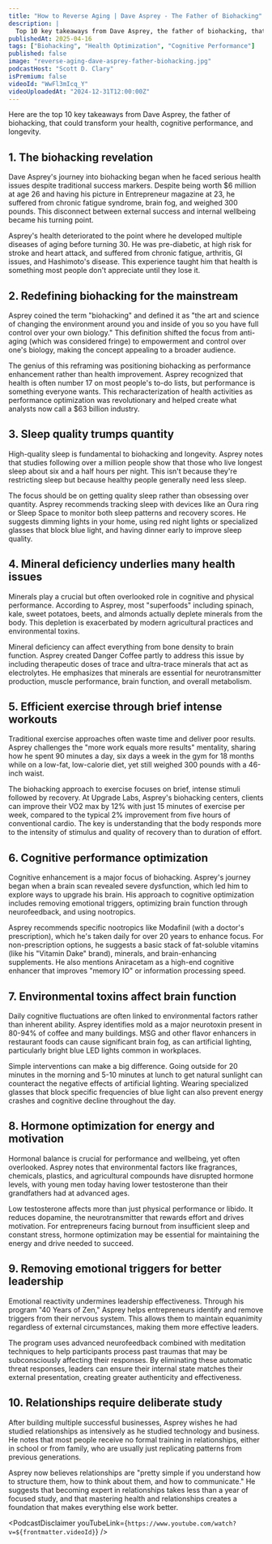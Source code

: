 ```yaml
---
title: "How to Reverse Aging | Dave Asprey - The Father of Biohacking"
description: |
  Top 10 key takeaways from Dave Asprey, the father of biohacking, that could transform your health, cognitive performance, and longevity.
publishedAt: 2025-04-16
tags: ["Biohacking", "Health Optimization", "Cognitive Performance"]
published: false
image: "reverse-aging-dave-asprey-father-biohacking.jpg"
podcastHost: "Scott D. Clary"
isPremium: false
videoId: "WwFl3mIcq_Y"
videoUploadedAt: "2024-12-31T12:00:00Z"
---
```



<PodcastSummaryPageLayout frontmatter={frontmatter}>

Here are the top 10 key takeaways from Dave Asprey, the father of biohacking, that could transform your health, cognitive performance, and longevity.

## 1. The biohacking revelation

Dave Asprey's journey into biohacking began when he faced serious health issues despite traditional success markers. Despite being worth $6 million at age 26 and having his picture in Entrepreneur magazine at 23, he suffered from chronic fatigue syndrome, brain fog, and weighed 300 pounds. This disconnect between external success and internal wellbeing became his turning point.

Asprey's health deteriorated to the point where he developed multiple diseases of aging before turning 30. He was pre-diabetic, at high risk for stroke and heart attack, and suffered from chronic fatigue, arthritis, GI issues, and Hashimoto's disease. This experience taught him that health is something most people don't appreciate until they lose it.

## 2. Redefining biohacking for the mainstream

Asprey coined the term "biohacking" and defined it as "the art and science of changing the environment around you and inside of you so you have full control over your own biology." This definition shifted the focus from anti-aging (which was considered fringe) to empowerment and control over one's biology, making the concept appealing to a broader audience.

The genius of this reframing was positioning biohacking as performance enhancement rather than health improvement. Asprey recognized that health is often number 17 on most people's to-do lists, but performance is something everyone wants. This recharacterization of health activities as performance optimization was revolutionary and helped create what analysts now call a $63 billion industry.

## 3. Sleep quality trumps quantity

High-quality sleep is fundamental to biohacking and longevity. Asprey notes that studies following over a million people show that those who live longest sleep about six and a half hours per night. This isn't because they're restricting sleep but because healthy people generally need less sleep.

The focus should be on getting quality sleep rather than obsessing over quantity. Asprey recommends tracking sleep with devices like an Oura ring or Sleep Space to monitor both sleep patterns and recovery scores. He suggests dimming lights in your home, using red night lights or specialized glasses that block blue light, and having dinner early to improve sleep quality.

## 4. Mineral deficiency underlies many health issues

Minerals play a crucial but often overlooked role in cognitive and physical performance. According to Asprey, most "superfoods" including spinach, kale, sweet potatoes, beets, and almonds actually deplete minerals from the body. This depletion is exacerbated by modern agricultural practices and environmental toxins.

Mineral deficiency can affect everything from bone density to brain function. Asprey created Danger Coffee partly to address this issue by including therapeutic doses of trace and ultra-trace minerals that act as electrolytes. He emphasizes that minerals are essential for neurotransmitter production, muscle performance, brain function, and overall metabolism.

## 5. Efficient exercise through brief intense workouts

Traditional exercise approaches often waste time and deliver poor results. Asprey challenges the "more work equals more results" mentality, sharing how he spent 90 minutes a day, six days a week in the gym for 18 months while on a low-fat, low-calorie diet, yet still weighed 300 pounds with a 46-inch waist.

The biohacking approach to exercise focuses on brief, intense stimuli followed by recovery. At Upgrade Labs, Asprey's biohacking centers, clients can improve their VO2 max by 12% with just 15 minutes of exercise per week, compared to the typical 2% improvement from five hours of conventional cardio. The key is understanding that the body responds more to the intensity of stimulus and quality of recovery than to duration of effort.

## 6. Cognitive performance optimization

Cognitive enhancement is a major focus of biohacking. Asprey's journey began when a brain scan revealed severe dysfunction, which led him to explore ways to upgrade his brain. His approach to cognitive optimization includes removing emotional triggers, optimizing brain function through neurofeedback, and using nootropics.

Asprey recommends specific nootropics like Modafinil (with a doctor's prescription), which he's taken daily for over 20 years to enhance focus. For non-prescription options, he suggests a basic stack of fat-soluble vitamins (like his "Vitamin Dake" brand), minerals, and brain-enhancing supplements. He also mentions Aniracetam as a high-end cognitive enhancer that improves "memory IO" or information processing speed.

## 7. Environmental toxins affect brain function

Daily cognitive fluctuations are often linked to environmental factors rather than inherent ability. Asprey identifies mold as a major neurotoxin present in 80-94% of coffee and many buildings. MSG and other flavor enhancers in restaurant foods can cause significant brain fog, as can artificial lighting, particularly bright blue LED lights common in workplaces.

Simple interventions can make a big difference. Going outside for 20 minutes in the morning and 5-10 minutes at lunch to get natural sunlight can counteract the negative effects of artificial lighting. Wearing specialized glasses that block specific frequencies of blue light can also prevent energy crashes and cognitive decline throughout the day.

## 8. Hormone optimization for energy and motivation

Hormonal balance is crucial for performance and wellbeing, yet often overlooked. Asprey notes that environmental factors like fragrances, chemicals, plastics, and agricultural compounds have disrupted hormone levels, with young men today having lower testosterone than their grandfathers had at advanced ages.

Low testosterone affects more than just physical performance or libido. It reduces dopamine, the neurotransmitter that rewards effort and drives motivation. For entrepreneurs facing burnout from insufficient sleep and constant stress, hormone optimization may be essential for maintaining the energy and drive needed to succeed.

## 9. Removing emotional triggers for better leadership

Emotional reactivity undermines leadership effectiveness. Through his program "40 Years of Zen," Asprey helps entrepreneurs identify and remove triggers from their nervous system. This allows them to maintain equanimity regardless of external circumstances, making them more effective leaders.

The program uses advanced neurofeedback combined with meditation techniques to help participants process past traumas that may be subconsciously affecting their responses. By eliminating these automatic threat responses, leaders can ensure their internal state matches their external presentation, creating greater authenticity and effectiveness.

## 10. Relationships require deliberate study

After building multiple successful businesses, Asprey wishes he had studied relationships as intensively as he studied technology and business. He notes that most people receive no formal training in relationships, either in school or from family, who are usually just replicating patterns from previous generations.

Asprey now believes relationships are "pretty simple if you understand how to structure them, how to think about them, and how to communicate." He suggests that becoming expert in relationships takes less than a year of focused study, and that mastering health and relationships creates a foundation that makes everything else work better.

<PodcastDisclaimer
  youTubeLink={`https://www.youtube.com/watch?v=${frontmatter.videoId}`}
/>

</PodcastSummaryPageLayout>
